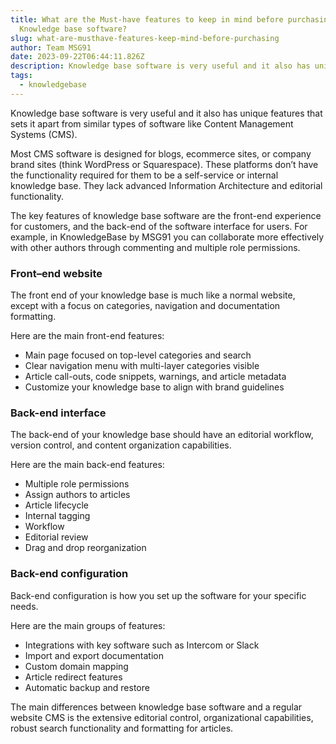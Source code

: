 ```yaml
---
title: What are the Must-have features to keep in mind before purchasing a
  Knowledge base software?
slug: what-are-musthave-features-keep-mind-before-purchasing
author: Team MSG91
date: 2023-09-22T06:44:11.826Z
description: Knowledge base software is very useful and it also has unique features that sets it apart from similar types of software like Content Management Systems CMS.Most CMS software is designed for blogs, ecommerce sites, or company brand sites
tags:
  - knowledgebase
---
```

Knowledge base software is very useful and it also has unique features that sets it apart from similar types of software like Content Management Systems (CMS).

Most CMS software is designed for blogs, ecommerce sites, or company brand sites (think WordPress or Squarespace). These platforms don’t have the functionality required for them to be a self-service or internal knowledge base. They lack advanced Information Architecture and editorial functionality.

The key features of knowledge base software are the front-end experience for customers, and the back-end of the software interface for users. For example, in KnowledgeBase by MSG91 you can collaborate more effectively with other authors through commenting and multiple role permissions.





### Front–end website

The front end of your knowledge base is much like a normal website, except with a focus on categories, navigation and documentation formatting.

Here are the main front-end features:

* Main page focused on top-level categories and search
* Clear navigation menu with multi-layer categories visible
* Article call-outs, code snippets, warnings, and article metadata
* Customize your knowledge base to align with brand guidelines

### Back-end interface

The back-end of your knowledge base should have an editorial workflow, version control, and content organization capabilities.

Here are the main back-end features:

* Multiple role permissions
* Assign authors to articles
* Article lifecycle
* Internal tagging
* Workflow
* Editorial review
* Drag and drop reorganization

### Back-end configuration

Back-end configuration is how you set up the software for your specific needs.

Here are the main groups of features:

* Integrations with key software such as Intercom or Slack
* Import and export documentation
* Custom domain mapping
* Article redirect features
* Automatic backup and restore

The main differences between knowledge base software and a regular website CMS is the extensive editorial control, organizational capabilities, robust search functionality and formatting for articles.